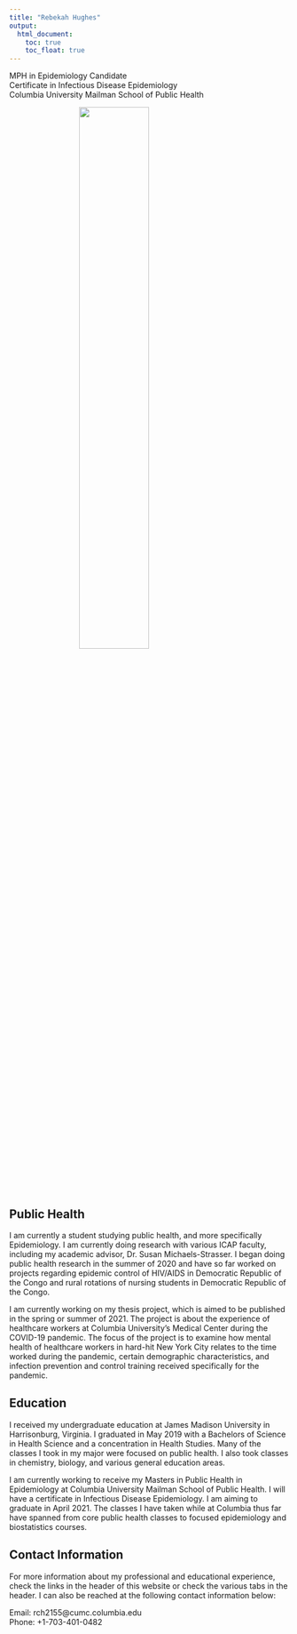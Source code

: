 ```yaml
---
title: "Rebekah Hughes"
output: 
  html_document:
    toc: true
    toc_float: true
---
```


MPH in Epidemiology Candidate<br>
Certificate in Infectious Disease Epidemiology<br>
Columbia University Mailman School of Public Health



<img src ="Images/ny_me.png" width="50%" height="50%" style="display: block; margin-left: auto; margin-right: auto;">



## Public Health

I am currently a student studying public health, and more specifically Epidemiology. I am currently doing research with various ICAP faculty, including my academic advisor, Dr. Susan Michaels-Strasser. I began doing public health research in the summer of 2020 and have so far worked on projects regarding epidemic control of HIV/AIDS in Democratic Republic of the Congo and rural rotations of nursing students in Democratic Republic of the Congo.

I am currently working on my thesis project, which is aimed to be published in the spring or summer of 2021. The project is about the experience of healthcare workers at Columbia University's Medical Center during the COVID-19 pandemic. The focus of the project is to examine how mental health of healthcare workers in hard-hit New York City relates to the time worked during the pandemic, certain demographic characteristics, and infection prevention and control training received specifically for the pandemic.

## Education

I received my undergraduate education at James Madison University in Harrisonburg, Virginia. I graduated in May 2019 with a Bachelors of Science in Health Science and a concentration in Health Studies. Many of the classes I took in my major were focused on public health. I also took classes in chemistry, biology, and various general education areas.

I am currently working to receive my Masters in Public Health in Epidemiology at Columbia University Mailman School of Public Health. I will have a certificate in Infectious Disease Epidemiology. I am aiming to graduate in April 2021. The classes I have taken while at Columbia thus far have spanned from core public health classes to focused epidemiology and biostatistics courses.

## Contact Information

For more information about my professional and educational experience, check the links in the header of this website or check the various tabs in the header. I can also be reached at the following contact information below:

Email: rch2155@cumc.columbia.edu<br>
Phone: +1-703-401-0482
